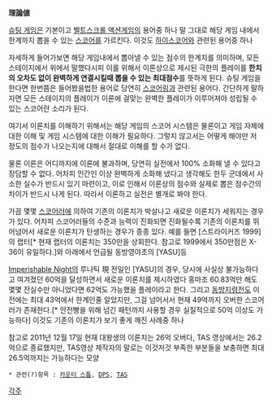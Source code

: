 '''理論値'''


[[슈팅 게임]]은 기본이고 [[벨트스크롤 액션게임]]의 용어중 하나 말 그대로 해당 게임 내에서 한계까지 뽑을 수 있는 [[스코어]]를 가르킨다. 이것도 [[하이스코어]]와 관련된 용어중 하나

자세하게 들어가보면 해당 게임내에서 뽑아낼 수 있는 점수의 한계치를 의미하며, 모든 스테이지에서 위에서 말했다시피 이를 위해서 이론상으로 제시된 극한의 플레이를 '''한치의 오차도 없이 완벽하게 연결시킬때 뽑을 수 있는 최대점수'''를 뜻하게 된다. 슈팅 게임을 한다면 한번쯤은 들어봤을법한 용어로 당연히 [[스코어링]]과 관련된 용어다. 간단하게 말하자면 모든 스테이지의 플레이가 이론에 걸맞는 완벽한 플레이가 이루어져야 성립될 수 있는 스코어란 소리가 된다.

여기서 이론치를 이해하기 위해서는 해당 게임의 스코어 시스템은 물론이고 게임 자체에 대한 이해 및 게임 시스템에 대한 이해가 필요하다. 그렇지 않고서는 어떻게 해야만 저 정도의 점수가 나오는지에 대해서 절대로 이해를 할 수가 없다.

물론 이론은 어디까지에 이론에 불과하며, 당연히 실전에서 100% 소화해 낼 수 있다고 장담할 수 없다. 어차피 인간인 이상 완벽하게 소화해 냈다고 생각해도 한두 군데에서 사소한 실수가 반드시 있기 마련이고, 이로 인해서 이론상의 점수와 실제로 뽑은 점수간의 차이가 반드시 나게 된다. 따라서 이론하고 실전은 별개로 봐야 한다.

가끔 몇몇 [[스코어러]]에 의하여 기존의 이론치가 박살나고 새로운 이론치가 세워지는 경우가 있다. 어차피 스코어러들의 수준과 능력이 진화되면 진화될수록 기존의 이론치를 뛰어넘어서 새로운 이론치가 탄생하는 경우가 종종 있다. 예를 들면 [스트라이커즈 1999]의 랩터[* 현재 랩터의 이론치는 350만을 상회한다. 참고로 1999에서 350만점은 X-36이 유일하다.]와 아래에서 언급될 동방영야초의 [YASU]등 

[[Imperishable Night]]의 루나틱 現 전일인 [YASU]의 경우, 당시에 사실상 불가능하다고 여겨졌던 60억을 달성하면서 새로운 이론치를 제시하였다 홍마조 60.83억만 해도 몇몇 잔실수만 아니었다면 62억도 가능했을 플레이라고 한다.
그리고 [[동방지령전]]도 이전에는 최대 43억에서 한계인줄 알았지만, 그걸 넘어서서 현재 49억까지 오버한 스코어러가 존재한다.[* 안전빵을 위해 넘긴 패턴까지 사용할 경우 실질적으로 50억 이상도 가능하다] 이것도 기존의 이론치가 보기 좋게 깨진 사례중 하나

참고로 2011년 12월 17일 현재 대왕생의 이론치는 26억 오버다, TAS 영상에서는 26.2억으로 종료했지만, TAS영상 제작자의 말로는 이것저것 부족한 부분들을 보충하면 최대 26.5억까지는 가능하다는 모양

 * 관련(?)항목 : [[카운터 스톱]], [[DPS]], [[TAS]]

[[각주]]
